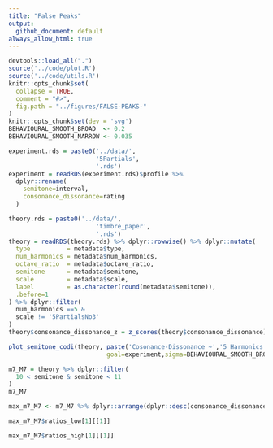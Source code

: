 ```yaml
---
title: "False Peaks"
output:
  github_document: default
always_allow_html: true
---
```

```r
devtools::load_all(".")
source('../code/plot.R')
source('../code/utils.R')
knitr::opts_chunk$set(
  collapse = TRUE,
  comment = "#>",
  fig.path = "../figures/FALSE-PEAKS-"
)
knitr::opts_chunk$set(dev = 'svg')
BEHAVIOURAL_SMOOTH_BROAD  <- 0.2
BEHAVIOURAL_SMOOTH_NARROW <- 0.035
```

```r
experiment.rds = paste0('../data/',
                        '5Partials',
                        '.rds')
experiment = readRDS(experiment.rds)$profile %>% 
  dplyr::rename(
    semitone=interval,
    consonance_dissonance=rating
  )
```

```r
theory.rds = paste0('../data/',
                        'timbre_paper',
                        '.rds')
theory = readRDS(theory.rds) %>% dplyr::rowwise() %>% dplyr::mutate(
  type          = metadata$type,
  num_harmonics = metadata$num_harmonics,
  octave_ratio  = metadata$octave_ratio,
  semitone      = metadata$semitone,
  scale         = metadata$scale,
  label         = as.character(round(metadata$semitone)),
  .before=1
) %>% dplyr::filter(
  num_harmonics ==5 &
  scale != '5PartialsNo3'
)
theory$consonance_dissonance_z = z_scores(theory$consonance_dissonance)
```

```r
plot_semitone_codi(theory, paste('Cosonance-Dissonance ~','5 Harmonics'),
                           goal=experiment,sigma=BEHAVIOURAL_SMOOTH_BROAD)
```

```r
m7_M7 = theory %>% dplyr::filter(
  10 < semitone & semitone < 11
)
m7_M7
```

```r
max_m7_M7 <- m7_M7 %>% dplyr::arrange(dplyr::desc(consonance_dissonance))
```

```r
max_m7_M7$ratios_low[1][[1]]
```
```r
max_m7_M7$ratios_high[1][[1]]
```
